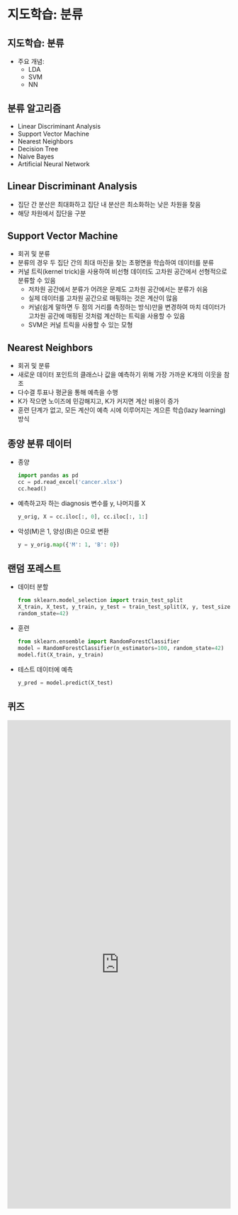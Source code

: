 # 지도학습: 분류


## 지도학습: 분류
- 주요 개념:
    - LDA
    - SVM
    - NN


## 분류 알고리즘
- Linear Discriminant Analysis
- Support Vector Machine
- Nearest Neighbors
- Decision Tree
- Naive Bayes
- Artificial Neural Network


## Linear Discriminant Analysis
- 집단 간 분산은 최대화하고 집단 내 분산은 최소화하는 낮은 차원을 찾음
- 해당 차원에서 집단을 구분


## Support Vector Machine
- 회귀 및 분류
- 분류의 경우 두 집단 간의 최대 마진을 찾는 초평면을 학습하여 데이터를 분류
- 커널 트릭(kernel trick)을 사용하여 비선형 데이터도 고차원 공간에서 선형적으로 분류할 수 있음
    - 저차원 공간에서 분류가 어려운 문제도 고차원 공간에서는 분류가 쉬움
    - 실제 데이터를 고차원 공간으로 매핑하는 것은 계산이 많음
    - 커널(쉽게 말하면 두 점의 거리를 측정하는 방식)만을 변경하여 마치 데이터가 고차원 공간에 매핑된 것처럼 계산하는 트릭을 사용할 수 있음
    - SVM은 커널 트릭을 사용할 수 있는 모형


## Nearest Neighbors
- 회귀 및 분류
- 새로운 데이터 포인트의 클래스나 값을 예측하기 위해 가장 가까운 K개의 이웃을 참조
- 다수결 투표나 평균을 통해 예측을 수행
- K가 작으면 노이즈에 민감해지고, K가 커지면 계산 비용이 증가
- 훈련 단계가 없고, 모든 계산이 예측 시에 이루어지는 게으른 학습(lazy learning) 방식


## 종양 분류 데이터
- 종양
  ```python
  import pandas as pd
  cc = pd.read_excel('cancer.xlsx')
  cc.head()
  ```
- 예측하고자 하는 diagnosis 변수를 y, 나머지를 X
  ```python
  y_orig, X = cc.iloc[:, 0], cc.iloc[:, 1:]
  ```
- 악성(M)은 1, 양성(B)은 0으로 변환
  ```python
  y = y_orig.map({'M': 1, 'B': 0})
  ```


## 랜덤 포레스트
- 데이터 분할
  ```python
  from sklearn.model_selection import train_test_split
  X_train, X_test, y_train, y_test = train_test_split(X, y, test_size=0.2, 
  random_state=42)
  ```
- 훈련
  ```python
  from sklearn.ensemble import RandomForestClassifier
  model = RandomForestClassifier(n_estimators=100, random_state=42)
  model.fit(X_train, y_train)
  ```
- 테스트 데이터에 예측
  ```python
  y_pred = model.predict(X_test)
  ```

## 퀴즈

<iframe src="https://tally.so/embed/3jz1VJ?alignLeft=1&hideTitle=1&transparentBackground=1&dynamicHeight=1" loading="lazy" width="100%" height="1100" frameborder="0" marginheight="0" marginwidth="0" title="[통계] 지도학습 - 분류"></iframe>
